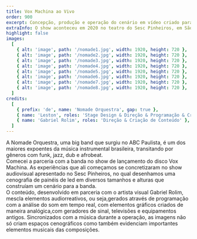 ```yaml
---
title: Vox Machina ao Vivo
order: 900
excerpt: Concepção, produção e operação do cenário em vídeo criado para o show da banda.
extraInfo: O show aconteceu em 2020 no teatro do Sesc Pinheiros, em São Paulo.
highlight: false
images:
  [
    { alt: 'image', path: '/nomade1.jpg', width: 1920, height: 720 },
    { alt: 'image', path: '/nomade2.jpg', width: 1920, height: 720 },
    { alt: 'image', path: '/nomade3.jpg', width: 1920, height: 720 },
    { alt: 'image', path: '/nomade4.jpg', width: 1920, height: 720 },
    { alt: 'image', path: '/nomade5.jpg', width: 1920, height: 720 },
    { alt: 'image', path: '/nomade6.jpg', width: 1920, height: 720 },
    { alt: 'image', path: '/nomade7.jpg', width: 1920, height: 720 },
    { alt: 'image', path: '/nomade8.jpg', width: 1920, height: 720 },
  ]
credits:
  [
    { prefix: 'de', name: 'Nomade Orquestra', gap: true },
    { name: 'Leston', roles: 'Stage Design & Direção & Programação & Criação de Conteúdo', gap: true },
    { name: 'Gabriel Rolim', roles: 'Direção & Criação de Conteúdo' },
  ]
---
```

A Nomade Orquestra, uma big band que surgiu no ABC Paulista, é um dos maiores expoentes da música instrumental brasileira, transitando por gêneros com  funk, jazz, dub e afrobeat.
<br />
Comecei a parceria com a banda no show de lançamento do disco Vox Machina. As experiências que ali começamos se concretizaram no show audiovisual apresentado no Sesc Pinheiros, no qual desenhamos uma cenografia de painéis de led em diversos tamanhos e alturas que construíam um cenário para a banda.
<br />
O conteúdo, desenvolvido em parceria com o artista visual Gabriel Rolim, mescla elementos audiorreativos, ou seja,gerados através de programação com a análise do som em tempo real, com elementos  gráficos criados de maneira analógica,com geradores de sinal, televisões e equipamentos antigos. Sincronizados com a música durante a operação, as imagens não só criam espaços cenográficos como também evidenciam importantes elementos musicais  das composições.
